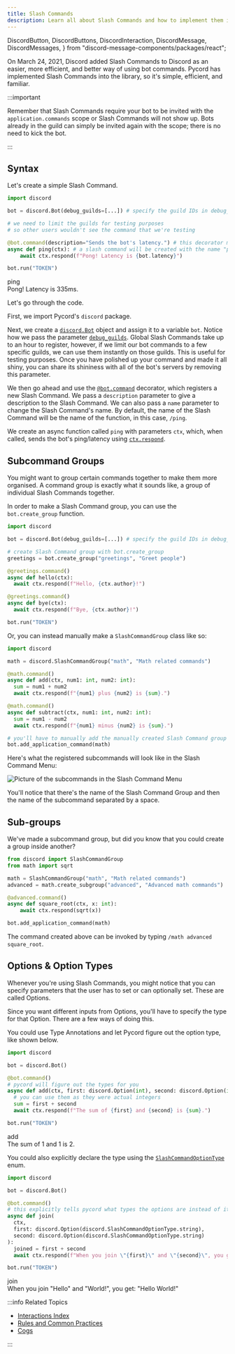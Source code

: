 ```yaml
---
title: Slash Commands
description: Learn all about Slash Commands and how to implement them into your Discord Bot with Pycord!
---
```


  DiscordButton,
  DiscordButtons,
  DiscordInteraction,
  DiscordMessage,
  DiscordMessages,
} from "discord-message-components/packages/react";




On March 24, 2021, Discord added Slash Commands to Discord as an easier, more efficient, and better way of using bot commands. Pycord has implemented Slash Commands into the library, so it's simple, efficient, and familiar.

:::important

Remember that Slash Commands require your bot to be invited with the `application.commands` scope or Slash Commands will not show up. Bots already in the guild can simply be invited again with the scope; there is no need to kick the bot.

:::

## Syntax

Let's create a simple Slash Command.

```py
import discord

bot = discord.Bot(debug_guilds=[...]) # specify the guild IDs in debug_guilds

# we need to limit the guilds for testing purposes
# so other users wouldn't see the command that we're testing

@bot.command(description="Sends the bot's latency.") # this decorator makes a slash command
async def ping(ctx): # a slash command will be created with the name "ping"
    await ctx.respond(f"Pong! Latency is {bot.latency}")

bot.run("TOKEN")
```

<DiscordComponent>
  <DiscordMessage profile="robocord">
    <div slot="interactions">
      <DiscordInteraction profile="bob" command>
        ping
      </DiscordInteraction>
    </div>
    Pong! Latency is 335ms.
  </DiscordMessage>
</DiscordComponent>

<br />

Let's go through the code.

First, we import Pycord's `discord` package.

Next, we create a [`discord.Bot`](https://docs.pycord.dev/en/master/api.html#discord.Bot) object and assign it to a variable `bot`. Notice how we pass the parameter [`debug_guilds`](https://docs.pycord.dev/en/master/api.html#discord.Bot.debug_guilds). Global Slash Commands take up to an hour to register, however, if we limit our bot commands to a few specific guilds, we can use them instantly on those guilds. This is useful for testing purposes. Once you have polished up your command and made it all shiny, you can share its shininess with all of the bot's servers by removing this parameter.

We then go ahead and use the [`@bot.command`](https://docs.pycord.dev/en/master/api.html#discord.Bot.command) decorator, which registers a new Slash Command. We pass a `description` parameter to give a description to the Slash Command. We can also pass a `name` parameter to change the Slash Command's name. By default, the name of the Slash Command will be the name of the function, in this case, `/ping`.

We create an async function called `ping` with parameters `ctx`, which, when called, sends the bot's ping/latency using [`ctx.respond`](https://docs.pycord.dev/en/master/api.html#discord.ApplicationContext.respond).

## Subcommand Groups

You might want to group certain commands together to make them more organised. A command group is exactly what it sounds like, a group of individual Slash Commands together.

In order to make a Slash Command group, you can use the `bot.create_group` function.

```python
import discord

bot = discord.Bot(debug_guilds=[...]) # specify the guild IDs in debug_guilds

# create Slash Command group with bot.create_group
greetings = bot.create_group("greetings", "Greet people")

@greetings.command()
async def hello(ctx):
  await ctx.respond(f"Hello, {ctx.author}!")

@greetings.command()
async def bye(ctx):
  await ctx.respond(f"Bye, {ctx.author}!")

bot.run("TOKEN")
```

Or, you can instead manually make a `SlashCommandGroup` class like so:
```python
import discord

math = discord.SlashCommandGroup("math", "Math related commands")

@math.command()
async def add(ctx, num1: int, num2: int):
  sum = num1 + num2
  await ctx.respond(f"{num1} plus {num2} is {sum}.")

@math.command()
async def subtract(ctx, num1: int, num2: int):
  sum = num1 - num2
  await ctx.respond(f"{num1} minus {num2} is {sum}.")

# you'll have to manually add the manually created Slash Command group
bot.add_application_command(math)
```

Here's what the registered subcommands will look like in the Slash Command Menu:

![Picture of the subcommands in the Slash Command Menu](../../assets/interactions/groups-and-subcommands.jpg)

You'll notice that there's the name of the Slash Command Group and then the name of the subcommand separated by a space.

## Sub-groups

We've made a subcommand group, but did you know that you could create a group inside another?

```python
from discord import SlashCommandGroup
from math import sqrt

math = SlashCommandGroup("math", "Math related commands")
advanced = math.create_subgroup("advanced", "Advanced math commands")

@advanced.command()
async def square_root(ctx, x: int):
    await ctx.respond(sqrt(x))

bot.add_application_command(math)
```

The command created above can be invoked by typing `/math advanced square_root`.

## Options & Option Types

Whenever you're using Slash Commands, you might notice that you can specify parameters that the user has to set or can optionally set. These are called Options.

Since you want different inputs from Options, you'll have to specify the type for that Option. There are a few ways of doing this.

<Tabs>
  <TabItem value="0" label="Using Type Annotations" default>

You could use Type Annotations and let Pycord figure out the option type, like shown below.

```python
import discord

bot = discord.Bot()

@bot.command()
# pycord will figure out the types for you
async def add(ctx, first: discord.Option(int), second: discord.Option(int)):
  # you can use them as they were actual integers
  sum = first + second
  await ctx.respond(f"The sum of {first} and {second} is {sum}.")

bot.run("TOKEN")
```

<DiscordComponent>
  <DiscordMessage profile="robocord">
    <div slot="interactions">
      <DiscordInteraction profile="bob" command>
        add
      </DiscordInteraction>
    </div>
    The sum of 1 and 1 is 2.
  </DiscordMessage>
</DiscordComponent>

  </TabItem>
  <TabItem value="1" label="Using the SlashCommandOptionType enum">

You could also explicitly declare the type using the [`SlashCommandOptionType`](https://docs.pycord.dev/en/master/api.html#discord.SlashCommandOptionType) enum.

```python title="Slash Command Type"
import discord

bot = discord.Bot()

@bot.command()
# this explicitly tells pycord what types the options are instead of it figuring it out by itself
async def join(
  ctx,
  first: discord.Option(discord.SlashCommandOptionType.string),
  second: discord.Option(discord.SlashCommandOptionType.string)
):
  joined = first + second
  await ctx.respond(f"When you join \"{first}\" and \"{second}\", you get: \"{joined}\".")

bot.run("TOKEN")
```

<DiscordComponent>
  <DiscordMessage profile="robocord">
    <div slot="interactions">
      <DiscordInteraction profile="bob" command>
        join
      </DiscordInteraction>
    </div>
    When you join "Hello" and "World!", you get: "Hello World!"
  </DiscordMessage>
</DiscordComponent>

  </TabItem>
</Tabs>

:::info Related Topics

-   [Interactions Index](../../interactions)
-   [Rules and Common Practices](../../getting-started/rules-and-common-practices)
-   [Cogs](../../popular-topics/cogs)

:::

